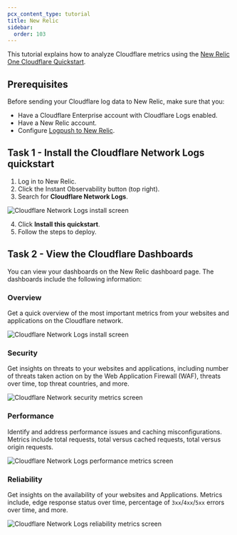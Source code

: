 ```yaml
---
pcx_content_type: tutorial
title: New Relic
sidebar:
  order: 103
---
```


This tutorial explains how to analyze Cloudflare metrics using the [New Relic One Cloudflare Quickstart](https://newrelic.com/instant-observability/cloudflare/fc2bb0ac-6622-43c6-8c1f-6a4c26ab5434).

## Prerequisites

Before sending your Cloudflare log data to New Relic, make sure that you:

- Have a Cloudflare Enterprise account with Cloudflare Logs enabled.
- Have a New Relic account.
- Configure [Logpush to New Relic](/logs/logpush/logpush-job/enable-destinations/new-relic/).

## Task 1 - Install the Cloudflare Network Logs quickstart

1. Log in to New Relic.
2. Click the Instant Observability button (top right).
3. Search for **Cloudflare Network Logs**.

![Cloudflare Network Logs install screen](~/assets/images/fundamentals/new-relic/screenshots/cloudflare-network-logs.png)

4. Click **Install this quickstart**.
5. Follow the steps to deploy.

## Task 2 - View the Cloudflare Dashboards

You can view your dashboards on the New Relic dashboard page. The dashboards include the following information:

### Overview

Get a quick overview of the most important metrics from your websites and applications on the Cloudflare network.

![Cloudflare Network Logs install screen](~/assets/images/fundamentals/new-relic/dashboard/dash-1.png)

### Security

Get insights on threats to your websites and applications, including number of threats taken action on by the Web Application Firewall (WAF), threats over time, top threat countries, and more.

![Cloudflare Network security metrics screen](~/assets/images/fundamentals/new-relic/dashboard/dash-2.png)

### Performance

Identify and address performance issues and caching misconfigurations. Metrics include total requests, total versus cached requests, total versus origin requests.

![Cloudflare Network Logs performance metrics screen](~/assets/images/fundamentals/new-relic/dashboard/dash-3.png)

### Reliability

Get insights on the availability of your websites and Applications. Metrics include, edge response status over time, percentage of `3xx`/`4xx`/`5xx` errors over time, and more.

![Cloudflare Network Logs reliability metrics screen](~/assets/images/fundamentals/new-relic/dashboard/dash-4.png)
